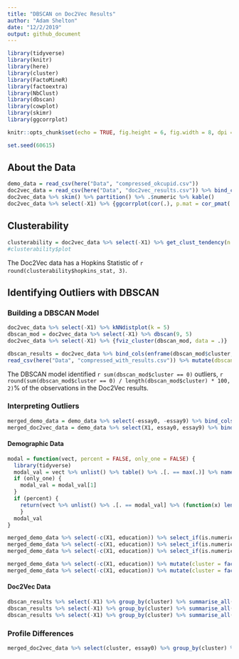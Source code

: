 ```yaml
---
title: "DBSCAN on Doc2Vec Results"
author: "Adam Shelton"
date: "12/2/2019"
output: github_document
---
```


```r
library(tidyverse)
library(knitr)
library(here)
library(cluster)
library(FactoMineR)
library(factoextra)
library(NbClust)
library(dbscan)
library(cowplot)
library(skimr)
library(ggcorrplot)

knitr::opts_chunk$set(echo = TRUE, fig.height = 6, fig.width = 8, dpi = 400)

set.seed(60615)
```

## About the Data
```r
demo_data = read_csv(here("Data", "compressed_okcupid.csv"))
doc2vec_data = read_csv(here("Data", "doc2vec_results.csv")) %>% bind_cols(select(demo_data, long_words, flesch)) %>% scale() %>% as_tibble()
doc2vec_data %>% skim() %>% partition() %>% .$numeric %>% kable()
doc2vec_data %>% select(-X1) %>% {ggcorrplot(cor(.), p.mat = cor_pmat(.), hc.order = TRUE, insig = "blank")}
```

## Clusterability
```r
clusterability = doc2vec_data %>% select(-X1) %>% get_clust_tendency(n = 15)
#clusterability$plot
```

The Doc2Vec data has a Hopkins Statistic of `r round(clusterability$hopkins_stat, 3)`.

## Identifying Outliers with DBSCAN

### Building a DBSCAN Model

```r
doc2vec_data %>% select(-X1) %>% kNNdistplot(k = 5)
dbscan_mod = doc2vec_data %>% select(-X1) %>% dbscan(9, 5)
doc2vec_data %>% select(-X1) %>% {fviz_cluster(dbscan_mod, data = .)}

dbscan_results = doc2vec_data %>% bind_cols(enframe(dbscan_mod$cluster, name = NULL, value = "cluster"))
read_csv(here("Data", "compressed_with_results.csv")) %>% mutate(dbscan_cluster = dbscan_mod$cluster) %>% write_csv(here("Data", "compressed_with_results.csv"))
```

The DBSCAN model identified `r sum(dbscan_mod$cluster == 0)` outliers, `r round(sum(dbscan_mod$cluster == 0) / length(dbscan_mod$cluster) * 100, 2)`% of the observations in the Doc2Vec results.

### Interpreting Outliers
```r
merged_demo_data = demo_data %>% select(-essay0, -essay9) %>% bind_cols(select(dbscan_results, cluster))
merged_doc2vec_data = demo_data %>% select(X1, essay0, essay9) %>% bind_cols(select(dbscan_results, -X1))
```

#### Demographic Data
```r
modal = function(vect, percent = FALSE, only_one = FALSE) {
  library(tidyverse)
  modal_val = vect %>% unlist() %>% table() %>% .[. == max(.)] %>% names()
  if (only_one) {
    modal_val = modal_val[1]
  }
  if (percent) {
    return(vect %>% unlist() %>% .[. == modal_val] %>% (function(x) length(x) / length(vect)))
    }
  modal_val
}

merged_demo_data %>% select(-c(X1, education)) %>% select_if(is.numeric) %>% group_by(cluster) %>% summarise_all(mean) %>% kable(caption = "Mean by Cluster")
merged_demo_data %>% select(-c(X1, education)) %>% select_if(is.numeric) %>% group_by(cluster) %>% group_by(cluster) %>% summarise_all(sd) %>% kable(caption = "Standard Deviation by Cluster")
merged_demo_data %>% select(-c(X1, education)) %>% select_if(is.numeric) %>% group_by(cluster) %>% group_by(cluster) %>% summarise_all(median) %>% kable(caption = "Median by Cluster")

merged_demo_data %>% select(-c(X1, education)) %>% mutate(cluster = factor(cluster)) %>% select_if((function(x) !is.numeric(x))) %>% group_by(cluster) %>% summarise_all(modal, only_one = TRUE) %>% kable(caption = "Mode by Cluster")
merged_demo_data %>% select(-c(X1, education)) %>% mutate(cluster = factor(cluster)) %>% select_if((function(x) !is.numeric(x))) %>% group_by(cluster) %>% summarise_all(modal, percent = TRUE, only_one = TRUE) %>% mutate_if(is.numeric, round, 3) %>% kable(caption = "Mode by Cluster")
```


#### Doc2Vec Data
```r
dbscan_results %>% select(-X1) %>% group_by(cluster) %>% summarise_all(mean) %>% kable(caption = "Mean by Cluster")
dbscan_results %>% select(-X1) %>% group_by(cluster) %>% summarise_all(sd) %>% kable(caption = "Standard Deviation by Cluster")
dbscan_results %>% select(-X1) %>% group_by(cluster) %>% summarise_all(median) %>% kable(caption = "Median by Cluster")
```

### Profile Differences
```r
merged_doc2vec_data %>% select(cluster, essay0) %>% group_by(cluster) %>% sample_n(10) %>% kable()
```


